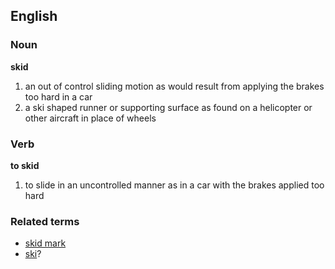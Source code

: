 ==English==
===Noun===
'''skid'''
#an out of control sliding motion as would result from applying the brakes too hard in a car
#a ski shaped runner or supporting surface as found on a helicopter or other aircraft in place of wheels

===Verb===
'''to skid'''
#to slide in an uncontrolled manner as in a car with the brakes applied too hard


===Related terms===
*[[skid mark]]
*[[ski]]?